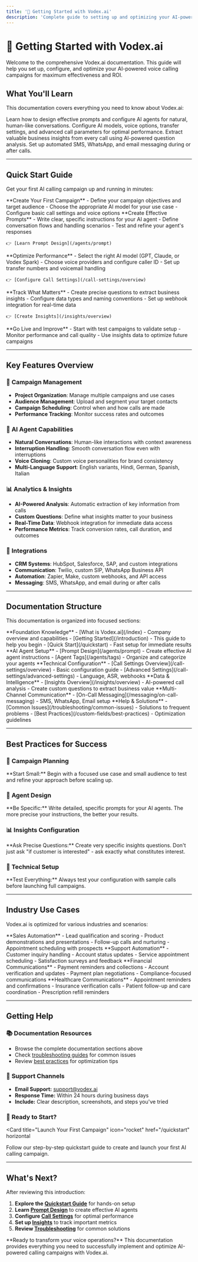 ```yaml
---
title: '🚀 Getting Started with Vodex.ai'
description: 'Complete guide to setting up and optimizing your AI-powered voice calling campaigns'
---
```


# 🚀 Getting Started with Vodex.ai

Welcome to the comprehensive Vodex.ai documentation. This guide will help you set up, configure, and optimize your AI-powered voice calling campaigns for maximum effectiveness and ROI.

## What You'll Learn

This documentation covers everything you need to know about Vodex.ai:

<Columns cols={2}>
  <Card
    title="🤖 AI Agent Configuration"
    icon="robot"
  >
    Learn how to design effective prompts and configure AI agents for natural, human-like conversations.
  </Card>
  <Card
    title="⚙️ Call Settings & Models"
    icon="gear"
  >
    Configure AI models, voice options, transfer settings, and advanced call parameters for optimal performance.
  </Card>
  <Card
    title="✨ Insights & Analytics"
    icon="sparkles"
  >
    Extract valuable business insights from every call using AI-powered question analysis.
  </Card>
  <Card
    title="💬 Multi-Channel Messaging"
    icon="message"
  >
    Set up automated SMS, WhatsApp, and email messaging during or after calls.
  </Card>
</Columns>

---

## Quick Start Guide

Get your first AI calling campaign up and running in minutes:

<Steps>
  <Step title="Set Up Your Project">
    **Create Your First Campaign**
    - Define your campaign objectives and target audience
    - Choose the appropriate AI model for your use case
    - Configure basic call settings and voice options
  </Step>
  
  <Step title="Design Your AI Agent">
    **Create Effective Prompts**
    - Write clear, specific instructions for your AI agent
    - Define conversation flows and handling scenarios
    - Test and refine your agent's responses
    
    👉 [Learn Prompt Design](/agents/prompt)
  </Step>
  
  <Step title="Configure Call Settings">
    **Optimize Performance**
    - Select the right AI model (GPT, Claude, or Vodex Spark)
    - Choose voice providers and configure caller ID
    - Set up transfer numbers and voicemail handling
    
    👉 [Configure Call Settings](/call-settings/overview)
  </Step>
  
  <Step title="Set Up Insights">
    **Track What Matters**
    - Create precise questions to extract business insights
    - Configure data types and naming conventions
    - Set up webhook integration for real-time data
    
    👉 [Create Insights](/insights/overview)
  </Step>
  
  <Step title="Launch & Optimize">
    **Go Live and Improve**
    - Start with test campaigns to validate setup
    - Monitor performance and call quality
    - Use insights data to optimize future campaigns
  </Step>
</Steps>

---

## Key Features Overview

### 🎯 **Campaign Management**
- **Project Organization**: Manage multiple campaigns and use cases
- **Audience Management**: Upload and segment your target contacts
- **Campaign Scheduling**: Control when and how calls are made
- **Performance Tracking**: Monitor success rates and outcomes

### 🤖 **AI Agent Capabilities**
- **Natural Conversations**: Human-like interactions with context awareness
- **Interruption Handling**: Smooth conversation flow even with interruptions
- **Voice Cloning**: Custom voice personalities for brand consistency
- **Multi-Language Support**: English variants, Hindi, German, Spanish, Italian

### 📊 **Analytics & Insights**
- **AI-Powered Analysis**: Automatic extraction of key information from calls
- **Custom Questions**: Define what insights matter to your business
- **Real-Time Data**: Webhook integration for immediate data access
- **Performance Metrics**: Track conversion rates, call duration, and outcomes

### 🔗 **Integrations**
- **CRM Systems**: HubSpot, Salesforce, SAP, and custom integrations
- **Communication**: Twilio, custom SIP, WhatsApp Business API
- **Automation**: Zapier, Make, custom webhooks, and API access
- **Messaging**: SMS, WhatsApp, and email during or after calls

---

## Documentation Structure

This documentation is organized into focused sections:

<AccordionGroup>
  <Accordion title="🏠 Overview & Getting Started">
    **Foundation Knowledge**
    - [What is Vodex.ai](/index) - Company overview and capabilities
    - [Getting Started](/introduction) - This guide to help you begin
    - [Quick Start](/quickstart) - Fast setup for immediate results
  </Accordion>
  
  <Accordion title="🤖 Agent Configuration">
    **AI Agent Setup**
    - [Prompt Design](/agents/prompt) - Create effective AI agent instructions
    - [Agent Tags](/agents/tags) - Organize and categorize your agents
  </Accordion>
  
  <Accordion title="⚙️ Call Settings">
    **Technical Configuration**
    - [Call Settings Overview](/call-settings/overview) - Basic configuration guide
    - [Advanced Settings](/call-settings/advanced-settings) - Language, ASR, webhooks
  </Accordion>
  
  <Accordion title="✨ Insights & Analytics">
    **Data & Intelligence**
    - [Insights Overview](/insights/overview) - AI-powered call analysis
    - Create custom questions to extract business value
  </Accordion>
  
  <Accordion title="💬 Messaging Integration">
    **Multi-Channel Communication**
    - [On-Call Messaging](/messaging/on-call-messaging) - SMS, WhatsApp, Email setup
  </Accordion>
  
  <Accordion title="🛠️ Support & Troubleshooting">
    **Help & Solutions**
    - [Common Issues](/troubleshooting/common-issues) - Solutions to frequent problems
    - [Best Practices](/custom-fields/best-practices) - Optimization guidelines
  </Accordion>
</AccordionGroup>

---

## Best Practices for Success

### 🎯 **Campaign Planning**
<Tip>
  **Start Small:** Begin with a focused use case and small audience to test and refine your approach before scaling up.
</Tip>

### 🤖 **Agent Design**
<Tip>
  **Be Specific:** Write detailed, specific prompts for your AI agents. The more precise your instructions, the better your results.
</Tip>

### 📊 **Insights Configuration**
<Tip>
  **Ask Precise Questions:** Create very specific insights questions. Don't just ask "if customer is interested" - ask exactly what constitutes interest.
</Tip>

### 🔧 **Technical Setup**
<Tip>
  **Test Everything:** Always test your configuration with sample calls before launching full campaigns.
</Tip>

---

## Industry Use Cases

Vodex.ai is optimized for various industries and scenarios:

<Tabs>
  <Tab title="Sales & Lead Generation">
    **Sales Automation**
    - Lead qualification and scoring
    - Product demonstrations and presentations
    - Follow-up calls and nurturing
    - Appointment scheduling with prospects
  </Tab>
  
  <Tab title="Customer Service">
    **Support Automation**
    - Customer inquiry handling
    - Account status updates
    - Service appointment scheduling
    - Satisfaction surveys and feedback
  </Tab>
  
  <Tab title="Collections & Finance">
    **Financial Communications**
    - Payment reminders and collections
    - Account verification and updates
    - Payment plan negotiations
    - Compliance-focused communications
  </Tab>
  
  <Tab title="Healthcare & Insurance">
    **Healthcare Communications**
    - Appointment reminders and confirmations
    - Insurance verification calls
    - Patient follow-up and care coordination
    - Prescription refill reminders
  </Tab>
</Tabs>

---

## Getting Help

### 📚 **Documentation Resources**
- Browse the complete documentation sections above
- Check [troubleshooting guides](/troubleshooting/common-issues) for common issues
- Review [best practices](/custom-fields/best-practices) for optimization tips

### 💬 **Support Channels**
- **Email Support:** [support@vodex.ai](mailto:support@vodex.ai)
- **Response Time:** Within 24 hours during business days
- **Include:** Clear description, screenshots, and steps you've tried

### 🚀 **Ready to Start?**

<Card
  title="Launch Your First Campaign"
  icon="rocket"
  href="/quickstart"
  horizontal
>
  Follow our step-by-step quickstart guide to create and launch your first AI calling campaign.
</Card>

---

## What's Next?

After reviewing this introduction:

1. **Explore the [Quickstart Guide](/quickstart)** for hands-on setup
2. **Learn [Prompt Design](/agents/prompt)** to create effective AI agents
3. **Configure [Call Settings](/call-settings/overview)** for optimal performance
4. **Set up [Insights](/insights/overview)** to track important metrics
5. **Review [Troubleshooting](/troubleshooting/common-issues)** for common solutions

<Check>
  **Ready to transform your voice operations?** This documentation provides everything you need to successfully implement and optimize AI-powered calling campaigns with Vodex.ai.
</Check>

